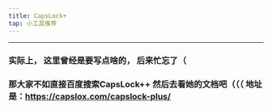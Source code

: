 ```yaml
---
title: CapsLock+
tap: 小工具推荐
---
```


-----
### 实际上， 这里曾经是要写点啥的， 后来忙忘了（
### 那大家不如直接百度搜索CapsLock++ 然后去看她的文档吧（（（ 地址是：https://capslox.com/capslock-plus/